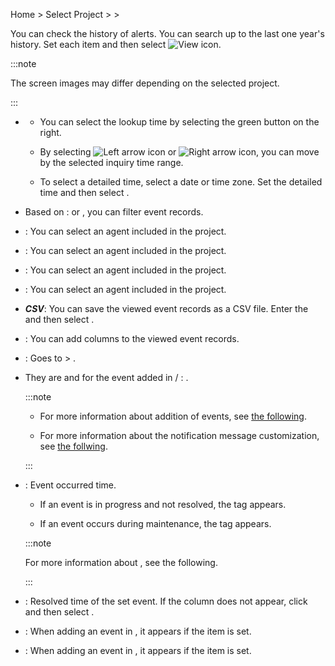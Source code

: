 Home > Select Project > <Cmdname sid="event_statistic" className="uitext" /> > <Cmdname sid="event_history" className="uitext" />

You can check the history of alerts. You can search up to the last one year's history. Set each item and then select ![View icon](/img/ico-btn-search.png).

<InDoc product='java,php,nodejs,python,dotnet,golang,log'>

<ImgLang img='event-history.png' desc='Event History' />

</InDoc>

<InDoc product='kubernetes'>

<ImgLang img='k8s-event-history.png' desc='Event History' />

</InDoc>

<InDoc product='postgresql,postgresql-v1,oracle,mysql,mysql-v1,mssql,tibero,cubrid,altibase,redis,mongodb'>

<ImgLang img='db-event-history.png' desc='Event History' />

</InDoc>

<InDoc product='browser'>

<ImgLang img='browser-event-history.png' desc='Event History' />

</InDoc>

<InDoc product='npm'>

<ImgLang img='npm-event-history.png' desc='Event History' />

</InDoc>

<InDoc product='amazon-cloudwatch,amazon-ecs,aws-log,azure,ncloud,oracle-cloud'>

<ImgLang img='cloud-event-history.png' desc='Event History' />

</InDoc>

:::note

The screen images may differ depending on the selected project.

:::

-   <Cmdname sid="time_selector" className="uitext" />

    -   You can select the lookup time by selecting the green button on the right.

    -   By selecting ![Left arrow icon](/img/left-arrow.svg) or ![Right arrow icon](/img/right-arrow.svg), you can move by the selected inquiry time range.

    -   To select a detailed time, select a date or time zone. Set the detailed time and then select <Cmdname sid="apply" className="uitext" />.

-   Based on <Cmdname sid="filter" className="uitext" />: <Cmdname sid="title" className="uitext" /> or <Cmdname sid="message" className="uitext" />, you can filter event records.

<InDoc product='java,php,nodejs,python,dotnet,golang,log'>

-   <Cmdname sid="application" className="uitext" />: You can select an agent included in the project.

</InDoc>

<InDoc product='postgresql,postgresql-v1,oracle,mysql,mysql-v1,mssql,tibero,cubrid,altibase,redis,mongodb'>

-   <Cmdname sid="database" className="uitext" />: You can select an agent included in the project.

</InDoc>

<InDoc product='kubernetes'>

-   <Cmdname sid="container" className="uitext" />: You can select an agent included in the project.

</InDoc>

<InDoc product='browser,npm,amazon-cloudwatch,amazon-ecs,aws-log,azure,ncloud,oracle-cloud'>

-   <Cmdname sid="agent" className="uitext" />: You can select an agent included in the project.

</InDoc>

-   **_CSV_**: You can save the viewed event records as a CSV file. Enter the <Cmdname sid="maximum_csv_lines" className="uitext" /> and then select <Cmdname sid="download" className="uitext" />.

-   <Cmdname sid="column_select" className="uitext" />: You can add columns to the viewed event records.

-   <Cmdname sid="event_setting" className="uitext" />: Goes to <Cmdname sid="event_statistic" className="uitext" /> > <Cmdname sid="event_setting" className="uitext" />.

-   They are <Cmdname sid="event_name" className="uitext" /> and <Cmdname sid="message" className="uitext" /> for the event added in <Cmdname sid="title" className="uitext" /> / <Cmdname sid="message" className="uitext" />: <Cmdname sid="event_setting" className="uitext" />.

    <Xclude product="amazon-cloudwatch,amazon-ecs,aws-log,azure,browser,log,ncloud,npm,oracle-cloud">

    :::note

    -   For more information about addition of events, see [the following](metric-warning-notice).

    -   For more information about the notification message customization, see [the follwing](set-notification-message).

    :::

    </Xclude>

-   <Cmdname sid="event_time" className="uitext" />: Event occurred time.

    -   If an event is in progress and not resolved, the <Cmdname sid="in_progress" className="uitext" /> tag appears.

    -   If an event occurs during maintenance, the <Cmdname sid="ITM07315" className="uitext" /> tag appears.

    :::note

    For more information about <Cmdname sid="sms_maintenance" className="uitext" />, see <Link to="../management/maintenance">the following</Link>.

    :::

-   <Cmdname sid="TTL06583" className="uitext" />: Resolved time of the set event. If the column does not appear, click <Cmdname sid="column_select" className="uitext" /> and then select <Cmdname sid="TTL06583" className="uitext" />.

<Xclude product="postgresql,postgresql-v1,oracle,mysql,mysql-v1,mssql,tibero,cubrid,altibase,redis,mongodb">

-   <Cmdname sid="application" className="uitext" />: When adding an event in <Cmdname sid="event_setting" className="uitext" />, it appears if the <Cmdname sid="alert_object_filtering" className="uitext" /> item is set.

</Xclude>

<InDoc product='postgresql,postgresql-v1,oracle,mysql,mysql-v1,mssql,tibero,cubrid,altibase,redis,mongodb'>

-   <Cmdname sid="instance" className="uitext" />: When adding an event in <Cmdname sid="event_setting" className="uitext" />, it appears if the <Cmdname sid="alert_object_filtering" className="uitext" /> item is set.

</InDoc>
